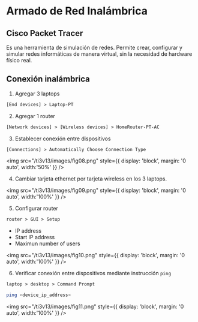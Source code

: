 # Armado de Red  Inalámbrica

## Cisco Packet Tracer
Es una herramienta de simulación de redes. Permite crear, configurar y simular redes informáticas de manera virtual, sin la necesidad de hardware físico real.

## Conexión inalámbrica

1. Agregar 3 laptops
```default
[End devices] > Laptop-PT
```

2. Agregar 1 router
```default
[Network devices] > [Wireless devices] > HomeRouter-PT-AC
```

3. Establecer conexión entre dispositivos
```default
[Connections] > Automatically Choose Connection Type
```

<img 
    src="/ti3v13/images/fig08.png"
    style={{ display: 'block', margin: '0 auto', width:'50%' }} 
/>

4. Cambiar tarjeta ethernet por tarjeta wireless en los 3 laptops.

<img 
    src="/ti3v13/images/fig09.png"
    style={{ display: 'block', margin: '0 auto', width:'100%' }} 
/>

5. Configurar router
```default
router > GUI > Setup
```
- IP address
- Start IP address
- Maximun number of users

<img 
    src="/ti3v13/images/fig10.png"
    style={{ display: 'block', margin: '0 auto', width:'100%' }} 
/>

6. Verificar conexión entre dispositivos mediante instrucción `ping`
```default
laptop > desktop > Command Prompt
```

```sh
ping <device_ip_address>
```

<img 
    src="/ti3v13/images/fig11.png"
    style={{ display: 'block', margin: '0 auto', width:'100%' }} 
/>
